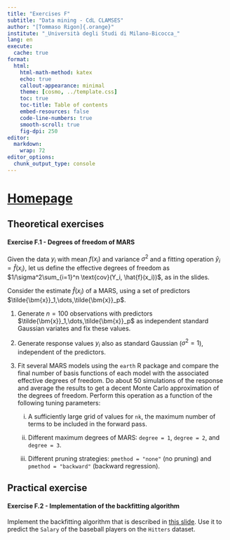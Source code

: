 ```yaml
---
title: "Exercises F"
subtitle: "Data mining - CdL CLAMSES"
author: "[Tommaso Rigon]{.orange}"
institute: "_Università degli Studi di Milano-Bicocca_"
lang: en
execute:
  cache: true
format:
  html:
    html-math-method: katex
    echo: true
    callout-appearance: minimal
    theme: [cosmo, ../template.css]
    toc: true
    toc-title: Table of contents
    embed-resources: false
    code-line-numbers: true
    smooth-scroll: true
    fig-dpi: 250
editor: 
  markdown: 
    wrap: 72
editor_options: 
  chunk_output_type: console
---
```


# [Homepage](../index.html)

## Theoretical exercises

#### Exercise F.1 - Degrees of freedom of MARS

Given the data $y_i$ with mean $f(x_i)$ and variance $\sigma^2$ and a
fitting operation $\hat{y}_i = \hat{f}(x_i)$, let us define the
[effective degrees of freedom]{.blue} as
$1/\sigma^2\sum_{i=1}^n \text{cov}(Y_i, \hat{f}(x_i))$, as in the
slides.

Consider the estimate $\hat{f}(x_i)$ of a [MARS]{.orange}, using a set
of predictors $\tilde{\bm{x}}_1,\dots,\tilde{\bm{x}}_p$.

1.  Generate $n = 100$ observations with predictors
    $\tilde{\bm{x}}_1,\dots,\tilde{\bm{x}}_p$ as independent standard
    Gaussian variates and fix these values.

2.  Generate response values $y_i$ also as standard Gaussian
    ($\sigma^2 = 1$), independent of the predictors. 
    
3. Fit several MARS models using the `earth` R package and compare the final [number of basis
    functions]{.orange} of each model with the associated
    [effective degrees of freedom]{.blue}.  Do about 50 simulations of the response and average the results to get a decent Monte Carlo approximation of the degrees of freedom. 
    Perform this operation as a function of the following tuning parameters:

    i.  A sufficiently large grid of values for `nk`, the maximum
        number of terms to be included in the forward pass.

    ii. Different maximum degrees of MARS:  `degree = 1`, `degree = 2`, and `degree = 3`.

    iii. Different pruning strategies: `pmethod = "none"` (no pruning) and
        `pmethod = "backward"` (backward regression).
  
## Practical exercise

#### Exercise F.2 - Implementation of the backfitting algorithm

Implement the [backfitting algorithm]{.orange} that is described in [this slide](../slides/un_F.html#the-backfitting-algorithm-regression). Use it to predict the `Salary` of the baseball players on the `Hitters` dataset.

